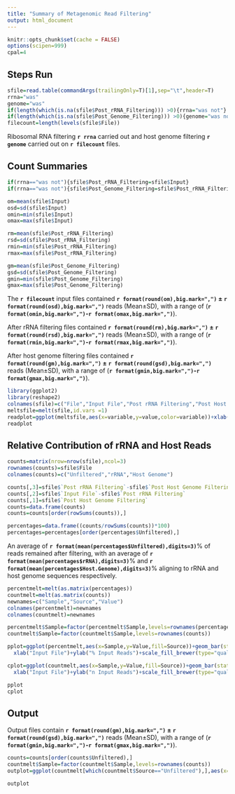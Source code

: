 ```yaml
---
title: "Summary of Metagenomic Read Filtering"
output: html_document
---
```


```r
knitr::opts_chunk$set(cache = FALSE)
options(scipen=999)
cpal=4
```

## Steps Run

```r
sfile=read.table(commandArgs(trailingOnly=T)[1],sep="\t",header=T)
rrna="was"
genome="was"
if(length(which(is.na(sfile$Post_rRNA_Filtering))) >0){rrna="was not"}
if(length(which(is.na(sfile$Post_Genome_Filtering))) >0){genome="was not"}
filecount=length(levels(sfile$File))
``` 

Ribosomal RNA filtering **`r rrna`** carried out and host genome filtering **`r genome`** carried out on **`r filecount`** files.

## Count Summaries

```r
if(rrna=="was not"){sfile$Post_rRNA_Filtering=sfile$Input}
if(rrna=="was not"){sfile$Post_Genome_Filtering=sfile$Post_rRNA_Filtering}

om=mean(sfile$Input)
osd=sd(sfile$Input)
omin=min(sfile$Input)
omax=max(sfile$Input)

rm=mean(sfile$Post_rRNA_Filtering)
rsd=sd(sfile$Post_rRNA_Filtering)
rmin=min(sfile$Post_rRNA_Filtering)
rmax=max(sfile$Post_rRNA_Filtering)

gm=mean(sfile$Post_Genome_Filtering)
gsd=sd(sfile$Post_Genome_Filtering)
gmin=min(sfile$Post_Genome_Filtering)
gmax=max(sfile$Post_Genome_Filtering)

```

The **`r filecount`** input files contained **`r format(round(om),big.mark=",")` $\pm$ `r format(round(osd),big.mark=",")`** reads (Mean$\pm$SD), with a range of (**`r format(omin,big.mark=",")`-`r format(omax,big.mark=",")`**).

After rRNA filtering files contained **`r format(round(rm),big.mark=",")` $\pm$ `r format(round(rsd),big.mark=",")`** reads (Mean$\pm$SD), with a range of (**`r format(rmin,big.mark=",")`-`r format(rmax,big.mark=",")`**).

After host genome filtering files contained **`r format(round(gm),big.mark=",")` $\pm$ `r format(round(gsd),big.mark=",")`** reads (Mean$\pm$SD), with a range of (**`r format(gmin,big.mark=",")`-`r format(gmax,big.mark=",")`**).

```r
library(ggplot2)
library(reshape2)
colnames(sfile)=c("File","Input File","Post rRNA Filtering","Post Host Genome Filtering")
meltsfile=melt(sfile,id.vars =1)
readplot=ggplot(meltsfile,aes(x=variable,y=value,color=variable))+xlab("")+ylab("Read Count")+geom_boxplot()+geom_jitter()+theme_classic()+guides(fill=FALSE,color=FALSE)+scale_color_brewer(type="qual",palette = cpal)
readplot
```



## Relative Contribution of rRNA and Host Reads
```r
counts=matrix(nrow=nrow(sfile),ncol=3)
rownames(counts)=sfile$File
colnames(counts)=c("Unfiltered","rRNA","Host Genome")

counts[,3]=sfile$`Post rRNA Filtering`-sfile$`Post Host Genome Filtering`
counts[,2]=sfile$`Input File`-sfile$`Post rRNA Filtering`
counts[,1]=sfile$`Post Host Genome Filtering`
counts=data.frame(counts)
counts=counts[order(rowSums(counts)),]

percentages=data.frame((counts/rowSums(counts))*100)
percentages=percentages[order(percentages$Unfiltered),]

```

An average of **`r format(mean(percentages$Unfiltered),digits=3)`**% of reads remained after filtering, with an average of **`r format(mean(percentages$rRNA),digits=3)`**% and **`r format(mean(percentages$Host.Genome),digits=3)`**% aligning to rRNA and host genome sequences respectively.

```r
percentmelt=melt(as.matrix(percentages))
countmelt=melt(as.matrix(counts))
newnames=c("Sample","Source","Value")
colnames(percentmelt)=newnames
colnames(countmelt)=newnames

percentmelt$Sample=factor(percentmelt$Sample,levels=rownames(percentages))
countmelt$Sample=factor(countmelt$Sample,levels=rownames(counts))

pplot=ggplot(percentmelt,aes(x=Sample,y=Value,fill=Source))+geom_bar(stat="identity")+coord_flip()+theme_classic()+
  xlab("Input File")+ylab("% Input Reads")+scale_fill_brewer(type="qual",palette=cpal)

cplot=ggplot(countmelt,aes(x=Sample,y=Value,fill=Source))+geom_bar(stat="identity")+coord_flip()+theme_classic()+
  xlab("Input File")+ylab("n Input Reads")+scale_fill_brewer(type="qual",palette=cpal)

pplot
cplot

```

## Output
Output files contain **`r format(round(gm),big.mark=",")` $\pm$ `r format(round(gsd),big.mark=",")`** reads (Mean$\pm$SD), with a range of (**`r format(gmin,big.mark=",")`-`r format(gmax,big.mark=",")`**).

```r
counts=counts[order(counts$Unfiltered),]
countmelt$Sample=factor(countmelt$Sample,levels=rownames(counts))
outplot=ggplot(countmelt[which(countmelt$Source=="Unfiltered"),],aes(x=Sample,y=Value,fill=Source))+geom_bar(stat="identity")+theme_classic()+scale_fill_brewer(type="qual",palette=cpal)+guides(fill=FALSE)+coord_flip()+ylab("n Reads Passing All Filters")

outplot              
```



